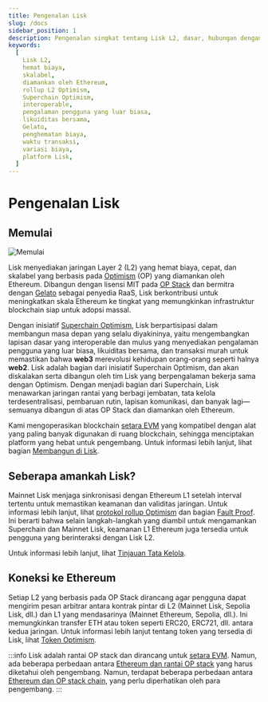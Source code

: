 ```yaml
---
title: Pengenalan Lisk
slug: /docs
sidebar_position: 1
description: Pengenalan singkat tentang Lisk L2, dasar, hubungan dengan Ethereum, dan kontributor utamanya.
keywords:
  [
    Lisk L2,
    hemat biaya,
    skalabel,
    diamankan oleh Ethereum,
    rollup L2 Optimism,
    Superchain Optimism,
    interoperable,
    pengalaman pengguna yang luar biasa,
    likuiditas bersama,
    Gelato,
    penghematan biaya,
    waktu transaksi,
    variasi biaya,
    platform Lisk,
  ]
---
```


# Pengenalan Lisk
<span className="overview-span">
    <h2>Memulai</h2>
    <img src="/img/bannerwhite.svg" alt="Memulai" className="overview-img" /> 
</span>

Lisk menyediakan jaringan Layer 2 (L2) yang hemat biaya, cepat, dan skalabel yang berbasis pada [Optimism](https://docs.optimism.io/) (OP) yang diamankan oleh Ethereum. 
Dibangun dengan lisensi MIT pada [OP Stack](https://docs.optimism.io/stack/getting-started) dan bermitra dengan [Gelato](https://www.gelato.network/) sebagai penyedia RaaS, Lisk berkontribusi untuk meningkatkan skala Ethereum ke tingkat yang memungkinkan infrastruktur blockchain siap untuk adopsi massal.

Dengan inisiatif [Superchain Optimism](https://docs.optimism.io/stack/explainer), Lisk berpartisipasi dalam membangun masa depan yang selalu diyakininya, yaitu mengembangkan lapisan dasar yang interoperable dan mulus yang menyediakan pengalaman pengguna yang luar biasa, likuiditas bersama, dan transaksi murah untuk memastikan bahwa **web3** merevolusi kehidupan orang-orang seperti halnya **web2**.
Lisk adalah bagian dari inisiatif Superchain Optimism, dan akan diskalakan serta dibangun oleh tim Lisk yang berpengalaman bekerja sama dengan Optimism. 
Dengan menjadi bagian dari Superchain, Lisk menawarkan jaringan rantai yang berbagi jembatan, tata kelola terdesentralisasi, pembaruan rutin, lapisan komunikasi, dan banyak lagi—semuanya dibangun di atas OP Stack dan diamankan oleh Ethereum.

Kami mengoperasikan blockchain [setara EVM](https://medium.com/ethereum-optimism/introducing-evm-equivalence-5c2021deb306) yang kompatibel dengan alat yang paling banyak digunakan di ruang blockchain, sehingga menciptakan platform yang hebat untuk pengembang.
Untuk informasi lebih lanjut, lihat bagian [Membangun di Lisk](category/building-on-lisk).

## Seberapa amankah Lisk?
Mainnet Lisk menjaga sinkronisasi dengan Ethereum L1 setelah interval tertentu untuk memastikan keamanan dan validitas jaringan.
Untuk informasi lebih lanjut, lihat [protokol rollup Optimism](https://docs.optimism.io/stack/protocol/overview) dan bagian [Fault Proof](https://docs.optimism.io/stack/protocol/overview#fault-proofs).
Ini berarti bahwa selain langkah-langkah yang diambil untuk mengamankan Superchain dan Mainnet Lisk, keamanan L1 Ethereum juga tersedia untuk pengguna yang berinteraksi dengan Lisk L2.

Untuk informasi lebih lanjut, lihat [Tinjauan Tata Kelola](governance/overview).

## Koneksi ke Ethereum

Setiap L2 yang berbasis pada OP Stack dirancang agar pengguna dapat mengirim pesan arbitrar antara kontrak pintar di L2 (Mainnet Lisk, Sepolia Lisk, dll.) dan L1 yang mendasarinya (Mainnet Ethereum, Sepolia, dll.). Ini memungkinkan transfer ETH atau token seperti ERC20, ERC721, dll. antara kedua jaringan.
Untuk informasi lebih lanjut tentang token yang tersedia di Lisk, lihat [Token Optimism](https://cryptorank.io/blockchains/optimism).

:::info
Lisk adalah rantai OP stack dan dirancang untuk [setara EVM](https://web.archive.org/web/20231127160757/https://medium.com/ethereum-optimism/introducing-evm-equivalence-5c2021deb306). Namun, ada beberapa perbedaan antara [Ethereum dan rantai OP stack](https://docs.optimism.io/stack/differences) yang harus diketahui oleh pengembang.
Namun, terdapat beberapa perbedaan antara [Ethereum dan OP stack chain](https://docs.optimism.io/stack/differences), yang perlu diperhatikan oleh para pengembang.
:::
